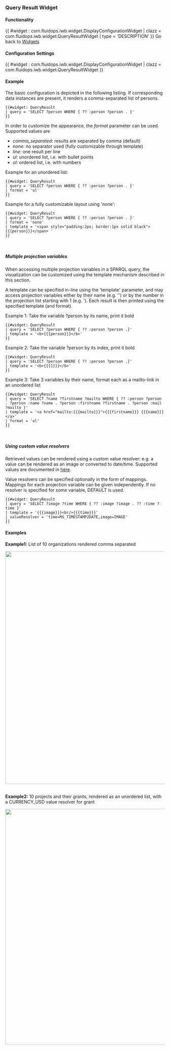 === Query Result Widget ===

==== Functionality ====
{{ #widget : com.fluidops.iwb.widget.DisplayConfigurationWidget
| clazz = com.fluidops.iwb.widget.QueryResultWidget
| type = 'DESCRIPTION'
}}
Go back to [[Help:Widgets | Widgets ]]

==== Configuration Settings ====

{{ #widget : com.fluidops.iwb.widget.DisplayConfigurationWidget
| clazz = com.fluidops.iwb.widget.QueryResultWidget
}}

==== Example ====

The basic configuration is depicted in the following listing. If corresponding data instances are present, it renders a comma-separated list of persons.

<source>
{{#widget: QueryResult 
| query = 'SELECT ?person WHERE { ?? :person ?person . }'
}}
</source>

In order to customize the appearance, the ''format'' parameter can be used. Supported values are 

* ''comma_separated'': results are separated by comma (default)
* ''none'': no separator used (fully customizable through template)
* ''line'': one result per line
* ''ul'': unordered list, i.e. with bullet points
* ''ol'': ordered list, i.e. with numbers

Example for an unordered list:

<source>
{{#widget: QueryResult 
| query = 'SELECT ?person WHERE { ?? :person ?person . }'
| format = 'ul'
}}
</source>

Example for a fully customizable layout using 'none':

<source>
{{#widget: QueryResult 
| query = 'SELECT ?person WHERE { ?? :person ?person . }'
| format = 'none'
| template = '<span style="padding:2px; border:1px solid black">{{{person}}}</span> '
}}
</source>

<br/>

===== Multiple projection variables =====

When accessing multiple projection variables in a SPARQL query, the visualization can be customized using the template mechanism described in this section.

A template can be specified in-line using the 'template' parameter, and may access projection variables either by their name (e.g. '{{{MyProjectionVar}}}') or by the number in the projection list starting with 1 (e.g. '{{{1}}}). Each result is then printed using the specified template (and format).

Example 1: Take the variable ?person by its name, print it bold

<source>
{{#widget: QueryResult 
| query = 'SELECT ?person WHERE { ?? :person ?person .}'
| template = '<b>{{{person}}}</b>'
}}
</source>

Example 2: Take the variable ?person by its index, print it bold

<source>
{{#widget: QueryResult 
| query = 'SELECT ?person WHERE { ?? :person ?person .}'
| template = '<b>{{{1}}}</b>'
}}
</source>

Example 3: Take 3 variables by their name, format each as a mailto-link in an unordered list

<source>
{{#widget: QueryResult 
| query = 'SELECT ?name ?firstname ?mailto WHERE { ?? :person ?person . ?person :name ?name . ?person :firstname ?firstname . ?person :mail ?mailto }'
| template = '<a href="mailto:{{{mailto}}}">{{{firstname}}} {{{name}}}</a>'
| format = 'ul'
}}
</source>



<br/>

===== Using custom value resolvers =====

Retrieved values can be rendered using a custom value resolver: e.g. a value can be rendered as an image or converted to date/time. Supported values are documented in [[Help:ValueResolvers| here]].

Value resolvers can be specified optionally in the form of mappings. Mappings for each projection variable can be given independently. If no resolver is specified for some variable, DEFAULT is used.

<source>
{{#widget: QueryResult 
| query = 'SELECT ?image ?time WHERE { ?? :image ?image . ?? :time ?time }'
| template = '{{{image}}}<br/>{{{time}}}'
| valueResolver = 'time=MS_TIMESTAMP2DATE,image=IMAGE'
}}
</source>


==== Examples ====

'''Example1:''' List of 10 organizations rendered comma separated

<img src="../images/help/QueryResultExample1.png" width="736px" />

<br/>

'''Example2:''' 10 projects and their grants, rendered as an unordered list, with a CURRENCY_USD value resolver for grant

<img src="../images/help/QueryResultExample2.png" width="745px" />